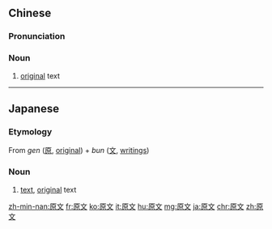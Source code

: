 ==Chinese==
{{zh-forms}}

===Pronunciation===
{{zh-pron
|m=yuánwén
|c=jyun4 man4
|h=pfs=ngièn-vùn
|mn=goân-bûn
|cat=n
}}

===Noun===
{{zh-noun}}

# [[original]] text

----

==Japanese==
{{ja-kanjitab|げん|ぶん|yomi=o}}

===Etymology===
From ''gen'' ([[原]], [[original]]) + ''bun'' ([[文]], [[writings]])

===Noun===
{{ja-noun|げんぶん}}

# [[text]], [[original]] text

[[zh-min-nan:原文]]
[[fr:原文]]
[[ko:原文]]
[[it:原文]]
[[hu:原文]]
[[mg:原文]]
[[ja:原文]]
[[chr:原文]]
[[zh:原文]]